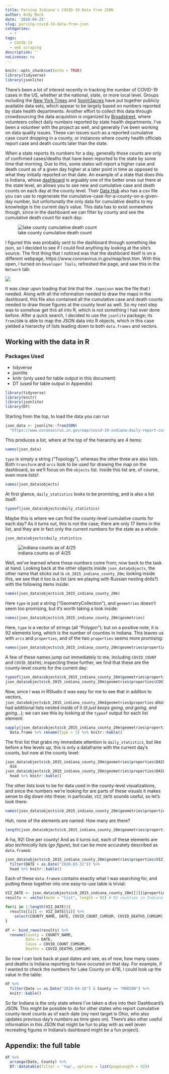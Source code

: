 ```yaml
---
title: Parsing Indiana's COVID-19 Data from JSON
author: Andy Beck
date: '2020-04-25'
slug: parsing-covid-19-data-from-json
categories:
  - r
tags:
  - COVID-19
  - web scraping
description: ''
noLicense: no
---
```


```r
knitr::opts_chunk$set(echo = TRUE)
library(tidyverse)
library(jsonlite)
```

There's been a lot of interest recently in tracking the number of COVID-19 cases in the US, whether at the national, state, or more local level. Groups including the [New York Times](https://github.com/nytimes/covid-19-data) and [1point3acres](https://coronavirus.1point3acres.com/en) have put together publicly available data sets, which appear to be largely based on numbers reported by state health departments. Another effort to collect this data through crowdsourcing the data acquistion is organized by [Broadstreet](https://covid19dataproject.org/), where volunteers collect daily numbers reported by state health departments. I've been a volunteer with the project as well, and generally I've been working on data quality issues. These can issues such as a reported cumulative case count dropping in a county, or instances where county health officials report case and death counts later than the state.

When a state reports its numbers for a day, generally those counts are only of confirmed cases/deaths that have been reported to the state by some time that morning. Due to this, some states will report a higher case and death count as of a given day higher at a later point in time as opposed to what they initially reported on that date. An example of a state that does this is Indiana, whose [dashboard](https://www.coronavirus.in.gov/) is arguably one of the better ones out there at the state level, an allows you to see new and cumulative case and death counts on each day at the county level. Their [Data Hub](https://hub.mph.in.gov/dataset?q=COVID) also has a csv file you can use to regenerate the cumulative-case-for-a-county-on-a-given-day number, but unfortunatly the only data for cumulative deaths to my knowledge is the current day's value. This data has to exist somewhere though, since in the dashboard we can filter by county and see the cumulative death count for each day:

![lake county cumulative death count](/post/2020-04-25-parsing-covid-19-data-from-json_files/lake_county.png)

I figured this was probably sent to the dashboard through something like json, so I decided to see if I could find anything by looking at the site's source. The first thing that I noticed was that the dashboard itself is on a different webpage, https://www.coronavirus.in.gov/map/test.htm. With this open, I turned on `Developer Tools`, refreshed the page, and saw this in the `Network` tab:

![](/post/2020-04-25-parsing-covid-19-data-from-json_files/json_link.png)

It was clear upon loading that link that the `.topojson` was the file that I needed. Along with all the information needed to draw the maps in the dashboard, this file also contained all the cumulative case and death counts needed to draw those figures at the county level as well. So my next step was to somehow get this all into R, which is not something I had ever done before. After a quick search, I decided to use the `jsonlite` package; its `fromJSON` is able to map the JSON data into R objects, which in this case yielded a hierarchy of lists leading down to both `data.frames` and vectors.

## Working with the data in R

### Packages Used

* tidyverse
* jsonlite
* knitr (only used for table output in this document)
* DT (used for table output in Appendix)

```r
library(tidyverse)
library(knitr)
library(jsonlite)
library(DT)
```

Starting from the top, to load the data you can run
```r
json_data <- jsonlite::fromJSON(
  "https://www.coronavirus.in.gov/map/covid-19-indiana-daily-report-current.topojson")
```

This produces a list, where at the top of the hierarchy are 4 items:

```r
names(json_data)
```

`type` is simply a string ("Topology"), whereas the other three are also lists. Both `transform` and `arcs` look to be used for drawing the map on the dashboard, so we'll focus on the `objects` list. Inside this list are, of course, even more lists!:

```r
names(json_data$objects)
```

At first glance, `daily_statistics` looks to be promising, and is also a list itself:

```r
typeof(json_data$objects$daily_statistics)
```

Maybe this is where we can find the county-level cumulative counts for each day? As it turns out, this is not the case; there are only 17 items in the list, and they are in fact only the current numbers for the state as a whole:

```r
json_data$objects$daily_statistics
```

![indiana counts as of 4/25](/post/2020-04-25-parsing-covid-19-data-from-json_files/indiana_total.png)

Well, we've learned where these numbers come from; now back to the task at hand. Looking back at the other objects inside `json_data$objects`, the other name that sticks out is `cb_2015_indiana_county_20m`; looking inside this, we see that it too is a list (are we playing with Russian nesting dolls?) with the following items inside:

```r
names(json_data$objects$cb_2015_indiana_county_20m)
```

Here `type` is just a string ("GeometryCollection"), and `geometries` doesn't seem too promising, but it's worth taking a look inside:

```r
names(json_data$objects$cb_2015_indiana_county_20m$geometries)
```

Here, `type` is a vector of strings (all "Polygon"); but on a positive note, it is 92 elements long, which is the number of counties in Indiana. This leaves us with `arcs` and `properties`, and of the two `properties` seems more promising:

```r
names(json_data$objects$cb_2015_indiana_county_20m$geometries$properties)
```

A few of these names jump out immediately to me, including `COVID_COUNT` and `COVID_DEATHS`; inspecting these further, we find that these are the county-level counts for the current day:

```r
typeof(json_data$objects$cb_2015_indiana_county_20m$geometries$properties$COVID_COUNT)
json_data$objects$cb_2015_indiana_county_20m$geometries$properties$COVID_COUNT
```

Now, since I was in RStudio it was easy for me to see that in additon to vectors, `json_data$objects$cb_2015_indiana_county_20m$geometries$properties` also had additional lists nested inside of it (*it just keeps going, and going, and going...*); we can see this by looking at the `typeof` output for each list element:

```r
sapply(json_data$objects$cb_2015_indiana_county_20m$geometries$properties, typeof) %>%
  data.frame %>% rename(Type = 1) %>% knitr::kable()
```


The first list that grabs my immediate attention is `daily_statistics`, but like before a few levels up, this is only a dataframe with the current day's counts, but now at the county level:

```r
json_data$objects$cb_2015_indiana_county_20m$geometries$properties$DAILY_STATISTICS %>%
  dim
json_data$objects$cb_2015_indiana_county_20m$geometries$properties$DAILY_STATISTICS %>%
  head %>% knitr::kable()
```

The other lists look to be for data used in the county-level visualizations, and since the numbers we're looking for are parts of these visuals it makes sense to dig down into these; in particular, `VIZ_DATE` sounds useful, so let's look there:

```r
names(json_data$objects$cb_2015_indiana_county_20m$geometries$properties$VIZ_DATE)
```

Huh, none of the elements are named. How many are there?

```r
length(json_data$objects$cb_2015_indiana_county_20m$geometries$properties$VIZ_DATE)
```

A-ha, 92! One per county! And as it turns out, each of these elements are also *technically* lists (*go figure*), but can be more accurately described as `data.frame`s:

```r
json_data$objects$cb_2015_indiana_county_20m$geometries$properties$VIZ_DATE[[1]] %>%
  filter(DATE > as.Date("2020-03-31")) %>%
  head %>% knitr::kable()
```

Each of these `data.frame`s contains exactly what I was searching for, and putting these together into one easy-to-use table is trivial:

```r
VIZ_DATE <- json_data$objects$cb_2015_indiana_county_20m[[2]]$properties$VIZ_DATE
results <- vector(mode = "list", length = 92) # 92 counties in Indiana

for(i in 1:length(VIZ_DATE)){
  results[[i]] <- VIZ_DATE[[i]] %>%
    select(COUNTY_NAME, DATE, COVID_COUNT_CUMSUM, COVID_DEATHS_CUMSUM)
}

df <- bind_rows(results) %>%
  rename(County = COUNTY_NAME, 
         Date = DATE,
         Cases = COVID_COUNT_CUMSUM,
         Deaths = COVID_DEATHS_CUMSUM)
```

So now I can look back at past dates and see, as of now, how many cases and deaths is Indiana reporting to have occured on that day. For example, if I wanted to check the numbers for Lake County on 4/16, I could look up the value in the table:

```r
df %>%
  filter(Date == as.Date("2020-04-16") & County == "MARION") %>%
  knitr::kable()
```

So far Indiana is the only state where I've taken a dive into their Dashboard's JSON. This might be possible to do for other states who report cumulative county-level counts as of each date (my next target is Ohio, who also updates previous day's numbers as time goes on). There's also other useful information in this JSON that might be fun to play with as well (even recreating figures in Indiana's dashboard might be a fun project).

## Appendix: the full table

```r
df %>%
  arrange(Date, County) %>%
  DT::datatable(filter = 'top', options = list(pageLength = 92))
```

